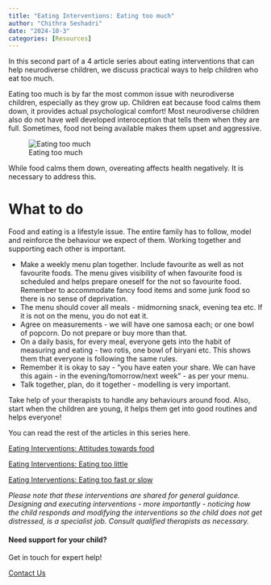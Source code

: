 ```yaml
---
title: "Eating Interventions: Eating too much"
author: "Chithra Seshadri"
date: "2024-10-3"
categories: [Resources]
---
```

In this second part of a 4 article series about eating interventions that can help neurodiverse children, we discuss practical ways to help children who eat too much.

Eating too much is by far the most common issue with neurodiverse children, especially as they grow up. Children eat because food calms them down, it provides actual psychological comfort! Most neurodiverse children also do not have well developed interoception that tells them when they are full. Sometimes, food not being available makes them upset and aggressive. 

![Eating too much](eating2.jpg)

While food calms them down, overeating affects health negatively. It is necessary to address this. 

# What to do

Food and eating is a lifestyle issue. The entire family has to follow, model and reinforce the behaviour we expect of them. Working together and supporting each other is important. 

* Make a weekly menu plan together. Include favourite as well as not favourite foods. The menu gives visibility of when favourite food is scheduled and helps prepare oneself for the not so favourite food. Remember to accommodate fancy food items and some junk food so there is no sense of deprivation. 
* The menu should cover all meals - midmorning snack, evening tea etc. If it is not on the menu, you do not eat it. 
* Agree on measurements - we will have one samosa each; or one bowl of popcorn. Do not prepare or buy more than that. 
* On a daily basis, for every meal, everyone gets into the habit of measuring and eating - two rotis, one bowl of biryani etc. This shows them that everyone is following the same rules. 
* Remember it is okay to say - “you have eaten your share. We can have this again - in the evening/tomorrow/next week” - as per your menu. 
* Talk together, plan, do it together - modelling is very important. 

Take help of your therapists to handle any behaviours around food. Also, start when the children are young, it helps them get into good routines and helps everyone!

You can read the rest of the articles in this series here.

[Eating Interventions: Attitudes towards food](/blog/eating-1/)

[Eating Interventions: Eating too little](/blog/eating-3/)

[Eating Interventions: Eating too fast or slow](/blog/eating-4/)

*Please note that these interventions are shared for general guidance. Designing and executing interventions - more importantly - noticing how the child responds and modifying the interventions so the child does not get distressed, is a specialist job. Consult qualified therapists as necessary.*

::: {.page-cta}

#### Need support for your child?

Get in touch for expert help!

<a href="/contact" class="btn btn-primary">Contact Us</a>

:::